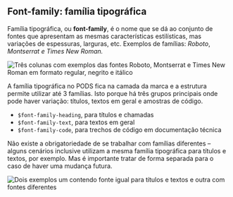 
## Font-family: família tipográfica

Família tipográfica, ou **font-family**, é o nome que se dá ao conjunto de fontes que apresentam as mesmas características
estilísticas, mas variações de espessuras, larguras, etc.
Exemplos de famílias: _Roboto_, _Montserrat e_ _Times New Roman._

<img
  src={FontFamily}
  alt="Três colunas com exemplos das fontes Roboto, Montserrat e Times New Roman em formato regular, negrito e itálico"
/>

A família tipográfica no PODS fica na camada da marca e a estrutura permite utilizar até 3 famílias. Isto porque há três grupos principais onde pode haver variação: títulos, textos em geral e amostras de código.

- `$font-family-heading`, para títulos e chamadas
- `$font-family-text`, para textos em geral
- `$font-family-code`, para trechos de código em documentação técnica

Não existe a obrigatoriedade de se trabalhar com famílias diferentes – alguns cenários inclusive utilizam a mesma família
tipográfica para títulos e textos, por exemplo. Mas é importante tratar de forma separada para o caso de haver uma mudança
futura.

<img
  src={FontFamilyExample}
  alt="Dois exemplos um contendo fonte igual para títulos e textos e outra com fontes diferentes"
/>
